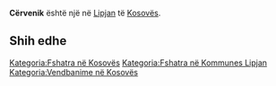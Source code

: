 {{Fshat në 
 | Emri                = Cërvenik
 | EmriAlt                = 
 | NAME_SHORT_FORM=      
 | NAME_GENERIC=      
 | NAME_SORT_NAME_RO=      CERVENIK
 | FULL_NAME_RO = Cërvenik
 | FULL_NAME_ND_RO=Cervenik
 | SORT_NAME_RG=CERVENIK
 | FULL_NAME_RG=Cërvenik
 | FULL_NAME_ND_RG=Cervenik
 | SRP_NAME_SHORT_FORM=      
 | SRP_NAME_GENERIC=      
 | SRP_NAME_SORT_NAME_RO=      
 | SRP_FULL_NAME_RO = 
 | SRP_FULL_NAME_ND_RO=
 | SRP_SORT_NAME_RG=
 | SRP_FULL_NAME_RG=
 | SRP_FULL_NAME_ND_RG=
 | Emri (Rasa dhanore) = 
 | Figura              = 
 | Shteti              = Kosovo
 | Komuna              = Lipjan
 | Kodi postar         = 
 | Sipërfaqja          = 

 | Popullsia           = 

 | Regj. i popullsisë  = 
 | Dend. e popullsisë  = 
 | Faqja zyrtare       = 
 <!--- Koordinatat ----> 
 | Gjerësia            = 43.045278
 | Gjatësia            = 20.728056
 | Lartësia            = 
}}
'''Cërvenik''' është një [[]] në [[Lipjan]] të [[Kosovës]].

<!-- == Gjeografia == -->
<!-- == Historia == -->
<!-- == Demografia == -->
== Shih edhe ==
{{Komuna Lipjan}}
{{Kosovo-Administrata-Cung}}

[[Kategoria:Fshatra në Kosovës]]
[[Kategoria:Fshatra në Kommunes Lipjan]]
[[Kategoria:Vendbanime në Kosovës]]